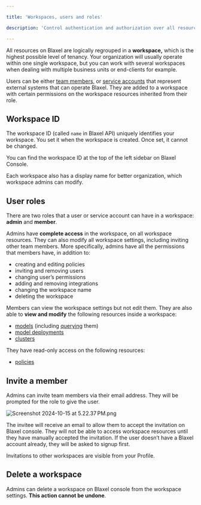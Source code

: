 ```yaml
---

title: 'Workspaces, users and roles'

description: 'Control authentication and authorization over all resources in your workspace.'

---
```


All resources on Blaxel are logically regrouped in a **workspace,** which is the highest possible level of tenancy. Your organization will usually operate within one single workspace, but you can work with several workspaces when dealing with multiple business units or end-clients for example.

Users can be either [team members](Workspace-access-control), or [service accounts](Service-accounts) that represent external systems that can operate Blaxel. They are added to a workspace with certain permissions on the workspace resources inherited from their role.

## Workspace ID

The workspace ID (called `name` in Blaxel API) uniquely identifies your workspace. You set it when the workspace is created. Once set, it cannot be changed.

You can find the workspace ID at the top of the left sidebar on Blaxel Console.

Each workspace also has a display name for better organization, which workspace admins can modify.

## User roles

There are two roles that a user or service account can have in a workspace: **admin** and **member**.

Admins have **complete access** in the workspace, on all workspace resources. They can also modify all workspace settings, including inviting other team members. More specifically, admins have all the permissions that members have, in addition to:

- creating and editing policies
- inviting and removing users
- changing user’s permissions
- adding and removing integrations
- changing the workspace name
- deleting the workspace

Members can view the workspace settings but not edit them. They are also able to **view and modify** the following resources inside a workspace:

- [models](../Models/Model-deployment) (including [querying](../Models/Query-a-model) them)
- [model deployments](../Models/Model-deployment)
- [clusters](https://www.notion.so/112a77bf59b4808ea34cea09c4bf2949?pvs=21)

They have read-only access on the following resources:

- [policies](../Model-Governance/Policies)

## Invite a member

Admins can invite team members via their email address. They will be prompted for the role to give the user. 

![Screenshot 2024-10-15 at 5.22.37 PM.png](Workspace-access-control/Screenshot_2024-10-15_at_5.22.37_PM.png)

The invitee will receive an email to allow them to accept the invitation on Blaxel console. They will not be able to access workspace resources until they have manually accepted the invitation. If the user doesn’t have a Blaxel account already, they will be asked to signup first.

Invitations to other workspaces are visible from your Profile.

## Delete a workspace

Admins can delete a workspace on Blaxel console from the workspace settings. **This action cannot be undone**.